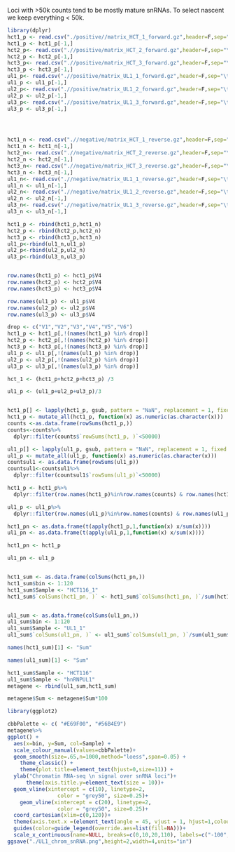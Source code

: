 Loci with >50k counts tend to be mostly mature snRNAs. To select nascent we keep everything < 50k. 

```r
library(dplyr)
hct1_p <- read.csv("./positive//matrix_HCT_1_forward.gz",header=F,sep="\t")
hct1_p <- hct1_p[-1,]
hct2_p<- read.csv(".//positive/matrix_HCT_2_forward.gz",header=F,sep="\t")
hct2_p <- hct2_p[-1,]
hct3_p<- read.csv(".//positive/matrix_HCT_3_forward.gz",header=F,sep="\t")
hct3_p <- hct3_p[-1,]
ul1_p<- read.csv(".//positive/matrix_UL1_1_forward.gz",header=F,sep="\t")
ul1_p <- ul1_p[-1,]
ul2_p<- read.csv(".//positive/matrix_UL1_2_forward.gz",header=F,sep="\t")
ul2_p <- ul2_p[-1,]
ul3_p<- read.csv(".//positive/matrix_UL1_3_forward.gz",header=F,sep="\t")
ul3_p <- ul3_p[-1,]




hct1_n <- read.csv(".//negative/matrix_HCT_1_reverse.gz",header=F,sep="\t")
hct1_n <- hct1_n[-1,]
hct2_n<- read.csv(".//negative/matrix_HCT_2_reverse.gz",header=F,sep="\t")
hct2_n <- hct2_n[-1,]
hct3_n<- read.csv(".//negative/matrix_HCT_3_reverse.gz",header=F,sep="\t")
hct3_n <- hct3_n[-1,]
ul1_n<- read.csv(".//negative/matrix_UL1_1_reverse.gz",header=F,sep="\t")
ul1_n <- ul1_n[-1,]
ul2_n<- read.csv(".//negative/matrix_UL1_2_reverse.gz",header=F,sep="\t")
ul2_n <- ul2_n[-1,]
ul3_n<- read.csv(".//negative/matrix_UL1_3_reverse.gz",header=F,sep="\t")
ul3_n <- ul3_n[-1,]

hct1_p <- rbind(hct1_p,hct1_n)
hct2_p <- rbind(hct2_p,hct2_n)
hct3_p <- rbind(hct3_p,hct3_n)
ul1_p<-rbind(ul1_n,ul1_p)
ul2_p<-rbind(ul2_p,ul2_n)
ul3_p<-rbind(ul3_n,ul3_p)


row.names(hct1_p) <- hct1_p$V4
row.names(hct2_p) <- hct2_p$V4
row.names(hct3_p) <- hct3_p$V4

row.names(ul1_p) <- ul1_p$V4
row.names(ul2_p) <- ul2_p$V4
row.names(ul3_p) <- ul3_p$V4

drop <- c("V1","V2","V3","V4","V5","V6")
hct1_p <- hct1_p[,!(names(hct1_p) %in% drop)]
hct2_p <- hct2_p[,!(names(hct2_p) %in% drop)]
hct3_p <- hct3_p[,!(names(hct3_p) %in% drop)]
ul1_p <- ul1_p[,!(names(ul1_p) %in% drop)]
ul2_p <- ul2_p[,!(names(ul2_p) %in% drop)]
ul3_p <- ul3_p[,!(names(ul3_p) %in% drop)]

hct_1 <- (hct1_p+hct2_p+hct3_p) /3

ul1_p <- (ul1_p+ul2_p+ul3_p)/3


hct1_p[] <- lapply(hct1_p, gsub, pattern = "NaN", replacement = 1, fixed = TRUE)
hct1_p <- mutate_all(hct1_p, function(x) as.numeric(as.character(x)))
counts <-as.data.frame(rowSums(hct1_p,))
counts<-counts%>%
  dplyr::filter(counts$`rowSums(hct1_p, )`<50000)

ul1_p[] <- lapply(ul1_p, gsub, pattern = "NaN", replacement = 1, fixed = TRUE)
ul1_p <- mutate_all(ul1_p, function(x) as.numeric(as.character(x)))
countsul1 <- as.data.frame(rowSums(ul1_p))
countsul1<-countsul1%>%
  dplyr::filter(countsul1$`rowSums(ul1_p)`<50000)

hct1_p <- hct1_p%>%
  dplyr::filter(row.names(hct1_p)%in%row.names(counts) & row.names(hct1_p)%in%row.names(countsul1))

ul1_p <- ul1_p%>%
  dplyr::filter(row.names(ul1_p)%in%row.names(counts) & row.names(ul1_p)%in%row.names(countsul1))

hct1_pn <- as.data.frame(t(apply(hct1_p,1,function(x) x/sum(x))))
ul1_pn <- as.data.frame(t(apply(ul1_p,1,function(x) x/sum(x))))

hct1_pn <- hct1_p

ul1_pn <- ul1_p


hct1_sum <- as.data.frame(colSums(hct1_pn,))
hct1_sum$bin <- 1:120
hct1_sum$Sample <- "HCT116_1"
hct1_sum$`colSums(hct1_pn, )` <- hct1_sum$`colSums(hct1_pn, )`/sum(hct1_sum$`colSums(hct1_pn, )`)


ul1_sum <- as.data.frame(colSums(ul1_pn,))
ul1_sum$bin <- 1:120
ul1_sum$Sample <- "UL1_1"
ul1_sum$`colSums(ul1_pn, )` <- ul1_sum$`colSums(ul1_pn, )`/sum(ul1_sum$`colSums(ul1_pn, )`)

names(hct1_sum)[1] <- "Sum"

names(ul1_sum)[1] <- "Sum"

hct1_sum$Sample <- "HCT116"
ul1_sum$Sample <- "hnRNPUL1"
metagene <- rbind(ul1_sum,hct1_sum)

metagene$Sum <- metagene$Sum*100
```

```r
library(ggplot2)

cbbPalette <- c( "#E69F00", "#56B4E9")
metagene%>%
ggplot() +
  aes(x=bin, y=Sum, col=Sample) +
  scale_colour_manual(values=cbbPalette)+
  geom_smooth(size=.65,n=1000,method="loess",span=0.05) +
    theme_classic() +
    theme(plot.title=element_text(hjust=0,size=11)) +
  ylab("Chromatin RNA-seq \n signal over snRNA loci")+
      theme(axis.title.y=element_text(size = 10))+
  geom_vline(xintercept = c(10), linetype=2,
                color = "grey50", size=0.25)+
    geom_vline(xintercept = c(20), linetype=2,
                color = "grey50", size=0.25)+
  coord_cartesian(xlim=c(0,120))+
  theme(axis.text.x =(element_text(angle = 45, vjust = 1, hjust=1,colour="black")))+
  guides(color=guide_legend(override.aes=list(fill=NA)))+
  scale_x_continuous(name=NULL, breaks=c(0,10,20,110), labels=c("-100","TSS","TTS","+1kb"))
ggsave("./UL1_chrom_snRNA.png",height=2,width=4,units="in")
```